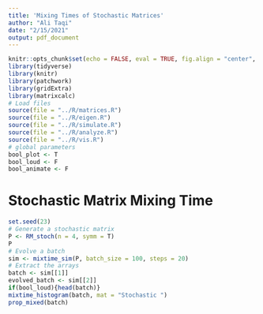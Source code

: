 ```yaml
---
title: 'Mixing Times of Stochastic Matrices'
author: "Ali Taqi"
date: "2/15/2021"
output: pdf_document
---
```


```r
knitr::opts_chunk$set(echo = FALSE, eval = TRUE, fig.align = "center", fig.height = 4, message = FALSE, warning = FALSE)
library(tidyverse)
library(knitr)
library(patchwork)
library(gridExtra)
library(matrixcalc)
# Load files
source(file = "../R/matrices.R")
source(file = "../R/eigen.R")
source(file = "../R/simulate.R")
source(file = "../R/analyze.R")
source(file = "../R/vis.R")
# global parameters
bool_plot <- T
bool_loud <- F
bool_animate <- F
```

# Stochastic Matrix Mixing Time

```r
set.seed(23)
# Generate a stochastic matrix
P <- RM_stoch(n = 4, symm = T)
P
# Evolve a batch
sim <- mixtime_sim(P, batch_size = 100, steps = 20)
# Extract the arrays
batch <- sim[[1]]
evolved_batch <- sim[[2]]
if(bool_loud){head(batch)}
mixtime_histogram(batch, mat = "Stochastic ")
prop_mixed(batch)
```

